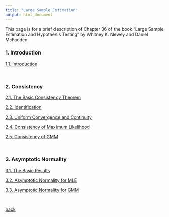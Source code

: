 ```yaml
---
title: "Large Sample Estimation"
output: html_document
---
```


This page is for a brief description of Chapter 36 of the book "Large Sample Estimation and Hypothesis Testing" by Whitney K. Newey and Daniel McFadden.


### 1. Introduction

[1.1. Introduction](./lse/1_1.html)

<br>

### 2. Consistency

[2.1. The Basic Consistency Theorem](./lse/2_1.html)

[2.2. Identification](./lse/2_2.html)

[2.3. Uniform Convergence and Continuity](./lse/2_3.html)

[2.4. Consistency of Maximum Likelihood](./lse/2_4.html)

[2.5. Consistency of GMM](./lse/2_5.html)

<br>

### 3. Asymptotic Normality

[3.1. The Basic Results](./lse/3_1.html)

[3.2. Asymptotic Normality for MLE](./lse/3_2.html)

[3.3. Asymptotic Normality for GMM](./lse/3_3.html)

<br>


[back](./courses.html)

